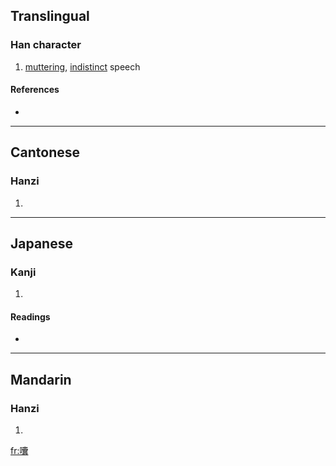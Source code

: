 ==Translingual==

===Han character===
{{Han char|rn=30|rad=口|as=22|sn=25|four=6003<sub>2</sub>|canj=口十月女 (RJBV)}}

# [[mutter]]ing, [[indistinct]] speech

====References====
* {{Han ref|kx=0216.071|dkj=04666|dj=0439.090|hdz=10709.180|uh=56D4|ud=22228|bh=F8EE|bd=63726}}

----

==Cantonese==

===Hanzi===
{{yue-hanzi|jyut=|y=nong4}}

# {{defn|Cantonese|sort=口22}}

----

==Japanese==

===Kanji===
{{ja-kanji|grade=|rs=口22}}

# {{defn|Japanese|sort=口22}}

====Readings====
* {{ja-readings|on=[[どう]] (dō)|kun=}}

----

==Mandarin==

===Hanzi===
{{cmn-hanzi|pin=[[nāng]] ([[nang1]])|wg=nang<sup>1</sup>}}

# {{defn|Mandarin|sort=口22}}

[[fr:囔]]